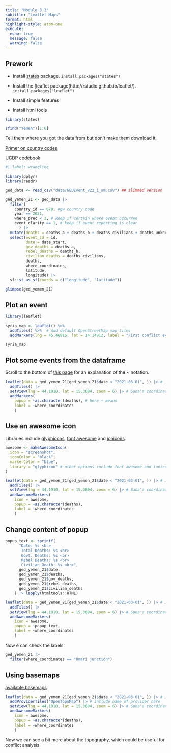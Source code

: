 ```yaml
---
title: "Module 3.2"
subtitle: "Leaflet Maps"
format: html
highlight-style: atom-one
execute:
  echo: true
  message: false
  warning: false
---
```


## Prework

- Install [states](https://www.andybeger.com/states/index.html) package. `install.packages("states")`

- Install the [leaflet package(http://rstudio.github.io/leaflet/). `install.packages("leaflet")`

- Install simple features 

- Install html tools

```r
library(states)

sfind("Yemen")[1:6]
```

Tell them where you got the data from but don't make them download it. 

[Primer on country codes](http://svmiller.com/blog/2021/01/a-tutorial-on-state-classification-systems/) 

[UCDP codebook](https://ucdp.uu.se/downloads/ged/ged221.pdf)


```r
#| label: wrangling

library(dplyr)
library(readr)

ged_data <- read_csv("data/GEDEvent_v22_1_sm.csv") ## slimmed version

ged_yemen_21 <- ged_data |> 
  filter(
    country_id == 678, #gw country code
    year == 2021, 
    where_prec < 3, # keep if certain where event occurred
    event_clarity == 1, # keep if event reporting is clear
      ) |> 
  mutate(deaths = deaths_a + deaths_b + deaths_civilians + deaths_unknown) |> 
  select(event_id = id, 
         date = date_start,
         gov_deaths = deaths_a, 
         rebel_deaths = deaths_b, 
         civilian_deaths = deaths_civilians, 
         deaths, 
         where_coordinates,
         latitude, 
         longitude) |>
  sf::st_as_sf(coords = c("longitude", "latitude")) 

glimpse(ged_yemen_21)
```

## Plot an event

```r
library(leaflet)

syria_map <- leaflet() %>%
  addTiles() %>%  # Add default OpenStreetMap map tiles
  addMarkers(lng = 45.46916, lat = 14.14912, label = "First conflict event")

syria_map 
```


## Plot some events from the dataframe

Scroll to the bottom of [this page](http://rstudio.github.io/leaflet/map_widget.html) for an explanation of the ~ notation. 

```r
leaflet(data = ged_yemen_21[ged_yemen_21$date < "2021-03-01", ]) |> # Jan and Feb  
  addTiles() |> 
  setView(lng = 44.1910, lat = 15.3694, zoom = 6) |> # Sana'a coordinates
  addMarkers(
    popup = ~as.character(deaths), # here ~ means 
    label = ~where_coordinates
    )
```


## Use an awesome icon

Libraries include [glyphicons](https://getbootstrap.com/docs/3.3/components/), [font awesome](https://fontawesome.com/search?q=location&o=r&m=free) and [ionicons](https://ionic.io/ionicons). 

```r
awesome <- makeAwesomeIcon(
  icon = "screenshot",
  iconColor = "black",
  markerColor = "blue", 
  library = "glyphicon" # other options include font awesome and ionicons
)

leaflet(data = ged_yemen_21[ged_yemen_21$date < "2021-03-01", ]) |> # Jan and Feb  
  addTiles() |> 
  setView(lng = 44.1910, lat = 15.3694, zoom = 6) |> # Sana'a coordinates
  addAwesomeMarkers(
    icon = awesome, 
    popup = ~as.character(deaths), 
    label = ~where_coordinates
    )
```

## Change content of popup

```r
popup_text <- sprintf(
      "Date: %s <br> 
       Total Deaths: %s <br> 
       Govt. Deaths: %s <br> 
       Rebel Deaths: %s <br> 
       Civilian Death: %s <br>",
      ged_yemen_21$date, 
      ged_yemen_21$deaths, 
      ged_yemen_21$gov_deaths, 
      ged_yemen_21$rebel_deaths,
      ged_yemen_21$civilian_deaths
    ) |> lapply(htmltools::HTML)

leaflet(data = ged_yemen_21[ged_yemen_21$date < "2021-03-01", ]) |> # Jan and Feb  
  addTiles() |> 
  setView(lng = 44.1910, lat = 15.3694, zoom = 6) |> # Sana'a coordinates
  addAwesomeMarkers(
    icon = awesome, 
    popup = ~popup_text, 
    label = ~where_coordinates
    )
```


Now e can check the labels. 

```r
ged_yemen_21 |>
  filter(where_coordinates == "Umari junction")
```


## Using basemaps

[available basemaps](http://leaflet-extras.github.io/leaflet-providers/preview/index.html)

```r

leaflet(data = ged_yemen_21[ged_yemen_21$date < "2021-03-01", ]) |> # Jan and Feb  
  addProviderTiles("OpenTopoMap") |> # include name of provider here
  setView(lng = 44.1910, lat = 15.3694, zoom = 6) |> # Sana'a coordinates
  addAwesomeMarkers(
    icon = awesome, 
    popup = ~as.character(deaths), 
    label = ~where_coordinates
    )
```




Now we can see a bit more about the topography, which could be useful for conflict analysis. 

